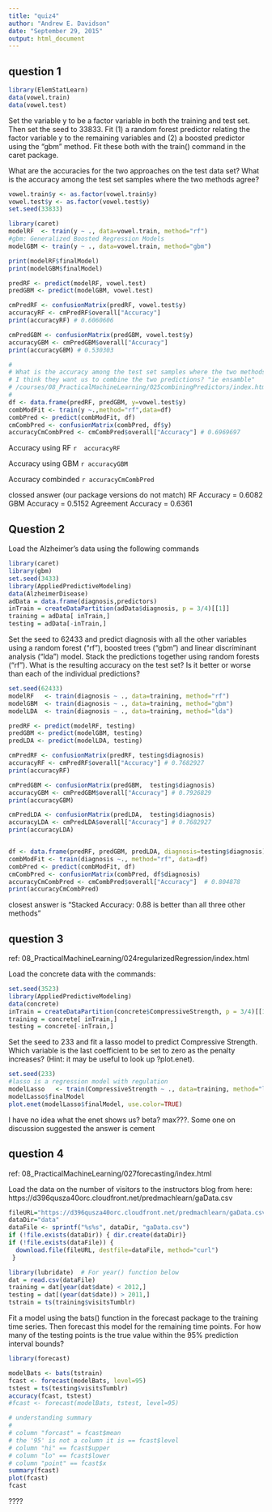 ```yaml
---
title: "quiz4"
author: "Andrew E. Davidson"
date: "September 29, 2015"
output: html_document
---
```


## question 1

```r
library(ElemStatLearn)
data(vowel.train)
data(vowel.test) 
```
Set the variable y to be a factor variable in both the training and test set. Then set the seed to 33833. Fit (1) a random forest predictor relating the factor variable y to the remaining variables and (2) a boosted predictor using the "gbm" method. Fit these both with the train() command in the caret package. 

What are the accuracies for the two approaches on the test data set? What is the accuracy among the test set samples where the two methods agree?

```r
vowel.train$y <- as.factor(vowel.train$y)
vowel.test$y <- as.factor(vowel.test$y)
set.seed(33833)

library(caret)
modelRF  <- train(y ~ ., data=vowel.train, method="rf")
#gbm: Generalized Boosted Regression Models
modelGBM <- train(y ~ ., data=vowel.train, method="gbm")

print(modelRF$finalModel)
print(modelGBM$finalModel)

predRF <- predict(modelRF, vowel.test)
predGBM <- predict(modelGBM, vowel.test)

cmPredRF <- confusionMatrix(predRF, vowel.test$y)
accuracyRF <- cmPredRF$overall["Accuracy"]
print(accuracyRF) # 0.6060606 

cmPredGBM <- confusionMatrix(predGBM, vowel.test$y)
accuracyGBM <- cmPredGBM$overall["Accuracy"]
print(accuracyGBM) # 0.530303

#
# What is the accuracy among the test set samples where the two methods agree?
# I think they want us to combine the two predictions? "ie ensamble"
# /courses/08_PracticalMachineLearning/025combiningPredictors/index.html
#
df <- data.frame(predRF, predGBM, y=vowel.test$y)
combModFit <- train(y ~.,method="rf",data=df)
combPred <- predict(combModFit, df)
cmCombPred <- confusionMatrix(combPred, df$y)
accuracyCmCombPred <- cmCombPred$overall["Accuracy"] # 0.6969697

```
Accuracy using RF `r  accuracyRF`
 
Accuracy using GBM `r accuracyGBM`
 
 
Accuracy combinded  `r accuracyCmCombPred`

clossed answer (our package versions do not match)
RF Accuracy = 0.6082 
GBM Accuracy = 0.5152 
Agreement Accuracy = 0.6361


## Question 2
Load the Alzheimer's data using the following commands
```r
library(caret)
library(gbm)
set.seed(3433)
library(AppliedPredictiveModeling)
data(AlzheimerDisease)
adData = data.frame(diagnosis,predictors)
inTrain = createDataPartition(adData$diagnosis, p = 3/4)[[1]]
training = adData[ inTrain,]
testing = adData[-inTrain,]
```
Set the seed to 62433 and predict diagnosis with all the other variables using a random forest ("rf"), boosted trees ("gbm") and linear discriminant analysis ("lda") model. Stack the predictions together using random forests ("rf"). What is the resulting accuracy on the test set? Is it better or worse than each of the individual predictions?

```r
set.seed(62433)
modelRF   <- train(diagnosis ~ ., data=training, method="rf")
modelGBM  <- train(diagnosis ~ ., data=training, method="gbm")
modelLDA  <- train(diagnosis ~ ., data=training, method="lda")
```

```r
predRF <- predict(modelRF, testing)
predGBM <- predict(modelGBM, testing)
predLDA <- predict(modelLDA, testing)

cmPredRF <- confusionMatrix(predRF, testing$diagnosis)
accuracyRF <- cmPredRF$overall["Accuracy"] # 0.7682927 
print(accuracyRF) 

cmPredGBM <- confusionMatrix(predGBM,  testing$diagnosis)
accuracyGBM <- cmPredGBM$overall["Accuracy"] # 0.7926829 
print(accuracyGBM) 

cmPredLDA <- confusionMatrix(predLDA,  testing$diagnosis)
accuracyLDA <- cmPredLDA$overall["Accuracy"] # 0.7682927
print(accuracyLDA) 


df <- data.frame(predRF, predGBM, predLDA, diagnosis=testing$diagnosis)
combModFit <- train(diagnosis ~., method="rf", data=df)
combPred <- predict(combModFit, df)
cmCombPred <- confusionMatrix(combPred, df$diagnosis)
accuracyCmCombPred <- cmCombPred$overall["Accuracy"]  # 0.804878 
print(accuracyCmCombPred)
```

closest answer is "Stacked Accuracy: 0.88 is better than all three other methods"

## question 3

ref: 08_PracticalMachineLearning/024regularizedRegression/index.html

Load the concrete data with the commands:
```r
set.seed(3523)
library(AppliedPredictiveModeling)
data(concrete)
inTrain = createDataPartition(concrete$CompressiveStrength, p = 3/4)[[1]]
training = concrete[ inTrain,]
testing = concrete[-inTrain,]
```

Set the seed to 233 and fit a lasso model to predict Compressive Strength. Which variable is the last coefficient to be set to zero as the penalty increases? (Hint: it may be useful to look up ?plot.enet).


```r
set.seed(233)
#lasso is a regression model with regulation
modelLasso   <- train(CompressiveStrength ~ ., data=training, method="lasso")
modelLasso$finalModel
plot.enet(modelLasso$finalModel, use.color=TRUE)
```

I have no idea what the enet shows us? beta? max???. Some one on discussion
suggested the answer is cement

## question 4
ref: 08_PracticalMachineLearning/027forecasting/index.html

Load the data on the number of visitors to the instructors blog from here: 
https://d396qusza40orc.cloudfront.net/predmachlearn/gaData.csv

```r
fileURL="https://d396qusza40orc.cloudfront.net/predmachlearn/gaData.csv"
dataDir="data"
dataFile <- sprintf("%s%s", dataDir, "gaData.csv")
if (!file.exists(dataDir)) { dir.create(dataDir)}
if (!file.exists(dataFile)) {
  download.file(fileURL, destfile=dataFile, method="curl")
 }

library(lubridate)  # For year() function below
dat = read.csv(dataFile)
training = dat[year(dat$date) < 2012,]
testing = dat[(year(dat$date)) > 2011,]
tstrain = ts(training$visitsTumblr)
 ```

Fit a model using the bats() function in the forecast package to the training time series. Then forecast this model for the remaining time points. For how many of the testing points is the true value within the 95% prediction interval bounds?

```r
library(forecast)

modelBats <- bats(tstrain)
fcast <- forecast(modelBats, level=95)
tstest = ts(testing$visitsTumblr)
accuracy(fcast, tstest)
#fcast <- forecast(modelBats, tstest, level=95)

# understanding summary
#
# column "forcast" = fcast$mean
# the '95' is not a column it is == fcast$level
# column "hi" == fcast$upper
# column "lo" == fcast$lower
# column "point" == fcast$x
summary(fcast)
plot(fcast)
fcast
```


????


